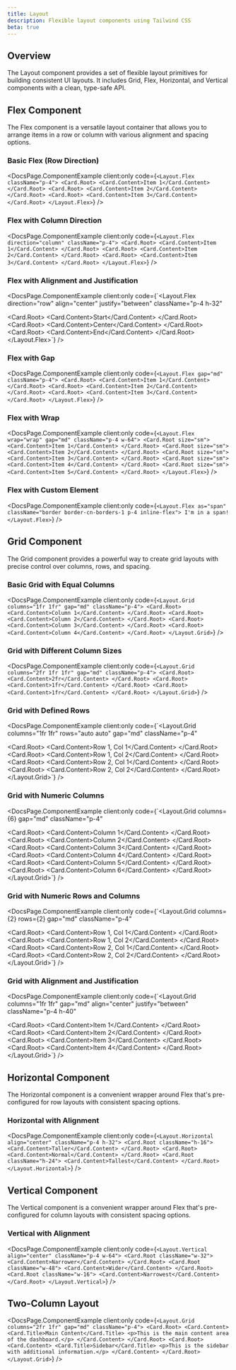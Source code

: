 ```yaml
---
title: Layout
description: Flexible layout components using Tailwind CSS
beta: true
---
```



## Overview

The Layout component provides a set of flexible layout primitives for building consistent UI layouts. It includes Grid, Flex, Horizontal, and Vertical components with a clean, type-safe API.

## Flex Component

The Flex component is a versatile layout container that allows you to arrange items in a row or column with various alignment and spacing options.

### Basic Flex (Row Direction)

<DocsPage.ComponentExample
  client:only
  code={`<Layout.Flex className="p-4">
  <Card.Root>
    <Card.Content>Item 1</Card.Content>
  </Card.Root>
  <Card.Root>
    <Card.Content>Item 2</Card.Content>
  </Card.Root>
  <Card.Root>
    <Card.Content>Item 3</Card.Content>
  </Card.Root>
</Layout.Flex>`}
/>

### Flex with Column Direction

<DocsPage.ComponentExample
  client:only
  code={`<Layout.Flex direction="column" className="p-4">
  <Card.Root>
    <Card.Content>Item 1</Card.Content>
  </Card.Root>
  <Card.Root>
    <Card.Content>Item 2</Card.Content>
  </Card.Root>
  <Card.Root>
    <Card.Content>Item 3</Card.Content>
  </Card.Root>
</Layout.Flex>`}
/>

### Flex with Alignment and Justification

<DocsPage.ComponentExample
  client:only
  code={`<Layout.Flex 
  direction="row" 
  align="center" 
  justify="between" 
  className="p-4 h-32"
>
  <Card.Root>
    <Card.Content>Start</Card.Content>
  </Card.Root>
  <Card.Root>
    <Card.Content>Center</Card.Content>
  </Card.Root>
  <Card.Root>
    <Card.Content>End</Card.Content>
  </Card.Root>
</Layout.Flex>`}
/>

### Flex with Gap

<DocsPage.ComponentExample
  client:only
  code={`<Layout.Flex gap="md" className="p-4">
  <Card.Root>
    <Card.Content>Item 1</Card.Content>
  </Card.Root>
  <Card.Root>
    <Card.Content>Item 2</Card.Content>
  </Card.Root>
  <Card.Root>
    <Card.Content>Item 3</Card.Content>
  </Card.Root>
</Layout.Flex>`}
/>

### Flex with Wrap

<DocsPage.ComponentExample
  client:only
  code={`<Layout.Flex wrap="wrap" gap="md" className="p-4 w-64">
  <Card.Root size="sm">
    <Card.Content>Item 1</Card.Content>
  </Card.Root>
  <Card.Root size="sm">
    <Card.Content>Item 2</Card.Content>
  </Card.Root>
  <Card.Root size="sm">
    <Card.Content>Item 3</Card.Content>
  </Card.Root>
  <Card.Root size="sm">
    <Card.Content>Item 4</Card.Content>
  </Card.Root>
  <Card.Root size="sm">
    <Card.Content>Item 5</Card.Content>
  </Card.Root>
</Layout.Flex>`}
/>

### Flex with Custom Element

<DocsPage.ComponentExample
  client:only
  code={`<Layout.Flex as="span" className="border border-cn-borders-1 p-4 inline-flex">
  I'm in a span!
</Layout.Flex>`}
/>

## Grid Component

The Grid component provides a powerful way to create grid layouts with precise control over columns, rows, and spacing.

### Basic Grid with Equal Columns

<DocsPage.ComponentExample
  client:only
  code={`<Layout.Grid columns="1fr 1fr" gap="md" className="p-4">
  <Card.Root>
    <Card.Content>Column 1</Card.Content>
  </Card.Root>
  <Card.Root>
    <Card.Content>Column 2</Card.Content>
  </Card.Root>
  <Card.Root>
    <Card.Content>Column 3</Card.Content>
  </Card.Root>
  <Card.Root>
    <Card.Content>Column 4</Card.Content>
  </Card.Root>
</Layout.Grid>`}
/>

### Grid with Different Column Sizes

<DocsPage.ComponentExample
  client:only
  code={`<Layout.Grid columns="2fr 1fr 1fr" gap="md" className="p-4">
  <Card.Root>
    <Card.Content>2fr</Card.Content>
  </Card.Root>
  <Card.Root>
    <Card.Content>1fr</Card.Content>
  </Card.Root>
  <Card.Root>
    <Card.Content>1fr</Card.Content>
  </Card.Root>
</Layout.Grid>`}
/>

### Grid with Defined Rows

<DocsPage.ComponentExample
  client:only
  code={`<Layout.Grid 
  columns="1fr 1fr" 
  rows="auto auto" 
  gap="md" 
  className="p-4"
>
  <Card.Root>
    <Card.Content>Row 1, Col 1</Card.Content>
  </Card.Root>
  <Card.Root>
    <Card.Content>Row 1, Col 2</Card.Content>
  </Card.Root>
  <Card.Root>
    <Card.Content>Row 2, Col 1</Card.Content>
  </Card.Root>
  <Card.Root>
    <Card.Content>Row 2, Col 2</Card.Content>
  </Card.Root>
</Layout.Grid>`}
/>

### Grid with Numeric Columns

<DocsPage.ComponentExample
  client:only
  code={`<Layout.Grid 
  columns={6} 
  gap="md" 
  className="p-4"
>
  <Card.Root>
    <Card.Content>Column 1</Card.Content>
  </Card.Root>
  <Card.Root>
    <Card.Content>Column 2</Card.Content>
  </Card.Root>
  <Card.Root>
    <Card.Content>Column 3</Card.Content>
  </Card.Root>
  <Card.Root>
    <Card.Content>Column 4</Card.Content>
  </Card.Root>
  <Card.Root>
    <Card.Content>Column 5</Card.Content>
  </Card.Root>
  <Card.Root>
    <Card.Content>Column 6</Card.Content>
  </Card.Root>
</Layout.Grid>`}
/>

### Grid with Numeric Rows and Columns

<DocsPage.ComponentExample
  client:only
  code={`<Layout.Grid 
  columns={2} 
  rows={2}
  gap="md" 
  className="p-4"
>
  <Card.Root>
    <Card.Content>Row 1, Col 1</Card.Content>
  </Card.Root>
  <Card.Root>
    <Card.Content>Row 1, Col 2</Card.Content>
  </Card.Root>
  <Card.Root>
    <Card.Content>Row 2, Col 1</Card.Content>
  </Card.Root>
  <Card.Root>
    <Card.Content>Row 2, Col 2</Card.Content>
  </Card.Root>
</Layout.Grid>`}
/>

### Grid with Alignment and Justification

<DocsPage.ComponentExample
  client:only
  code={`<Layout.Grid 
  columns="1fr 1fr" 
  gap="md" 
  align="center" 
  justify="between" 
  className="p-4 h-40"
>
  <Card.Root>
    <Card.Content>Item 1</Card.Content>
  </Card.Root>
  <Card.Root>
    <Card.Content>Item 2</Card.Content>
  </Card.Root>
  <Card.Root>
    <Card.Content>Item 3</Card.Content>
  </Card.Root>
  <Card.Root>
    <Card.Content>Item 4</Card.Content>
  </Card.Root>
</Layout.Grid>`}
/>

## Horizontal Component

The Horizontal component is a convenient wrapper around Flex that's pre-configured for row layouts with consistent spacing options.

### Horizontal with Alignment

<DocsPage.ComponentExample
  client:only
  code={`<Layout.Horizontal align="center" className="p-4 h-32">
  <Card.Root className="h-16">
    <Card.Content>Taller</Card.Content>
  </Card.Root>
  <Card.Root>
    <Card.Content>Normal</Card.Content>
  </Card.Root>
  <Card.Root className="h-24">
    <Card.Content>Tallest</Card.Content>
  </Card.Root>
</Layout.Horizontal>`}
/>

## Vertical Component

The Vertical component is a convenient wrapper around Flex that's pre-configured for column layouts with consistent spacing options.

### Vertical with Alignment

<DocsPage.ComponentExample
  client:only
  code={`<Layout.Vertical align="center" className="p-4 w-64">
  <Card.Root className="w-32">
    <Card.Content>Narrower</Card.Content>
  </Card.Root>
  <Card.Root className="w-48">
    <Card.Content>Wider</Card.Content>
  </Card.Root>
  <Card.Root className="w-16">
    <Card.Content>Narrowest</Card.Content>
  </Card.Root>
</Layout.Vertical>`}
/>

## Two-Column Layout

<DocsPage.ComponentExample
  client:only
  code={`<Layout.Grid columns="2fr 1fr" gap="md" className="p-4">
  <Card.Root>
    <Card.Content>
      <Card.Title>Main Content</Card.Title>
      <p>This is the main content area of the dashboard.</p>
    </Card.Content>
  </Card.Root>
  <Card.Root>
    <Card.Content>
      <Card.Title>Sidebar</Card.Title>
      <p>This is the sidebar with additional information.</p>
    </Card.Content>
  </Card.Root>
</Layout.Grid>`}
/>
